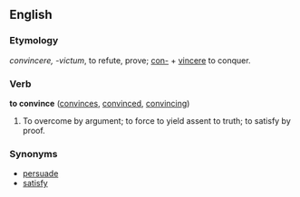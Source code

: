 ==English==

===Etymology===
{{L.}} ''convincere, -victum'', to refute, prove; [[con-]] + [[vincere]] to conquer.

===Verb===
'''to convince'''  ([[convinces]], [[convinced]], [[convincing]])
# To overcome by argument; to force to yield assent to truth; to satisfy by proof.

===Synonyms===
*[[persuade]]
*[[satisfy]]